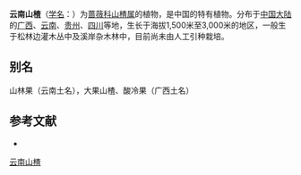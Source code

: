 {{Speciesbox
| name = 云南山楂
| status = 
| status_system = 
| image =
| genus = Crataegus
| species = scabrifolia
| authority = (Franch.) Rehd.
}}

'''云南山楂'''（[[学名|学名]]：{{lang|la|''Crataegus scabrifolia''}}）为[[蔷薇科|蔷薇科]][[山楂属|山楂属]]的植物，是中国的特有植物。分布于[[中国大陆|中国大陆]]的[[广西|广西]]、[[云南|云南]]、[[贵州|贵州]]、[[四川|四川]]等地，生长于海拔1,500米至3,000米的地区，一般生于松林边灌木丛中及溪岸杂木林中，目前尚未由人工引种栽培。

== 别名 ==
山林果（云南土名），大果山楂、酸冷果（广西土名）

== 参考文献 ==
<div class="references-small">
* {{cite web| url =http://www.bioinfo.cn/db05/KmzwSpecies.php?action=view&id=19011| title =云南山楂| work =《中国高等植物数据库全库》| publisher =中国科学院微生物研究所| author =昆明植物研究所| accessdate =2009-02-25| deadurl =yes| archiveurl =https://web.archive.org/web/20160305093505/http://www.bioinfo.cn/db05/KmzwSpecies.php?action=view&id=19011| archivedate =2016-03-05}}
</div>
{{Taxonbar|from=Q1023512}}

[[Category:山楂属|云南山楂]]


{{植物小作品}}